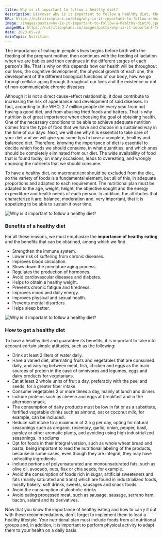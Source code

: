 ```yaml
---
title: Why is it important to follow a healthy diet?
description: Discover why is it important to follow a healthy diet, the benefits of it and how to follow one properly.
URL: https://nutritionplans.co/blog/why-is-it-important-to-follow-a-healthy-diet
image: /images/posts/why-is-it-important-to-follow-a-healthy-diet/0.jpg
imageURL: https://nutritionplans.co/images/posts/why-is-it-important-to-follow-a-healthy-diet/0.jpg
date: 2023-05-29
mainTopic: Nutrition
---
```


The importance of eating in people's lives begins before birth with the feeding of the pregnant mother, then continues with the feeding of lactation when we are babies and then continues in the different stages of each person's life. That is why on this depends how our health will be throughout our lives, the cognitive development, the physical growth of each one, the development of the different biological functions of our body, how we go through cellular aging through throughout our lives and the existence or not of non-communicable chronic diseases.

Although it is not a direct cause-effect relationship, it does contribute to increasing the risk of appearance and development of said diseases. In fact, according to the WHO, 2.7 million people die every year from not having a good diet, and from abusing fried foods and batters.
That is why nutrition is of great importance when choosing the goal of obtaining health. One of the necessary conditions to be able to achieve adequate nutrition comes from the type of food that we have and choose in a sustained way in the time of our days.
Next, we will see why it is essential to take care of your diet and we will give you some tips to have a complete, healthy and balanced diet.
Therefore, knowing the importance of diet is essential to decide which foods we should consume, in what quantities, and which ones should be completely eliminated from our diet. The wide availability of food that is found today, on many occasions, leads to overeating, and wrongly choosing the nutrients that we should consume.

To have a healthy diet, no macronutrient should be excluded from the diet, so the variety of foods is a fundamental element, but all of this, in adequate proportions and adapted to each requirement. The nutritional plan must be adapted to the age, weight, height, the objective sought and the energy expenditure and health needs of each person. In addition, the attributes that characterize it are: balance, moderation and, very important, that it is appetizing to be able to sustain it over time.

![Why is it important to follow a healthy diet?](/images/posts/why-is-it-important-to-follow-a-healthy-diet/1.jpg)

### Benefits of a healthy diet

For all these reasons, we must emphasize the **importance of healthy eating** and the benefits that can be obtained, among which we find:

- Strengthen the immune system.
- Lower risk of suffering from chronic diseases.
- Improves blood circulation.
- Slows down the premature aging process.
- Regulates the production of hormones.
- Avoid cardiovascular diseases and diabetes.
- Helps to obtain a healthy weight.
- Prevents chronic fatigue and tiredness.
- Improves mood and daily energy.
- Improves physical and sexual health.
- Prevents mental disorders.
- Helps sleep better.

![Why is it important to follow a healthy diet?](/images/posts/why-is-it-important-to-follow-a-healthy-diet/2.jpg)

### How to get a healthy diet

To have a healthy diet and guarantee its benefits, it is important to take into account certain simple attitudes, such as the following:

- Drink at least 2 liters of water daily.
- Have a varied diet, alternating fruits and vegetables that are consumed daily, and varying between meat, fish, chicken and eggs as the main sources of protein in the case of omnivores and legumes, eggs and dairy products for vegetarians.
- Eat at least 2 whole units of fruit a day, preferably with the peel and seeds, for a greater fiber intake.
- Consume vegetables 2 or more times a day, mainly at lunch and dinner.
- Include proteins such as cheese and eggs at breakfast and in the afternoon snack.
- The consumption of dairy products must be low in fat or as a substitute, fortified vegetable drinks such as almond, oat or coconut milk, for example, can be included.
- Reduce salt intake to a maximum of 2.5 g per day, opting for natural seasonings such as oregano, rosemary, garlic, onion, pepper, basil, parsley or other aromatic plants, and avoiding using high industrialized seasonings. in sodiums
- Opt for foods in their integral version, such as whole wheat bread and pasta, being important to read the nutritional labeling of the products, because in some cases, even though they are integral, they may have unhealthy ingredients.
- Include portions of polyunsaturated and monounsaturated fats, such as olive oil, avocado, nuts, flax or chia seeds, for example.
- Avoid the consumption of foods rich in sugar, artificial sweeteners and fats (mainly saturated and trans) which are found in industrialized foods, mostly bakery, soft drinks, sweets, sausages and snack foods.
- Avoid the consumption of alcoholic drinks.
- Avoid eating processed meat, such as sausage, sausage, serrano ham, bacon, salami and its derivatives.

Now that you know the importance of healthy eating and how to carry it out with these recommendations, don't forget to implement them to lead a healthy lifestyle. Your nutritional plan must include foods from all nutritional groups and, in addition, it is important to perform physical activity to adapt them to your health on a daily basis.
